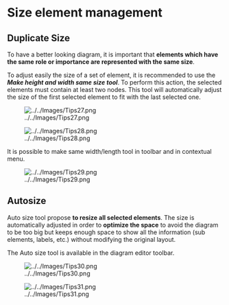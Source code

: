 =Size element management=
==Duplicate Size==

To have a better looking diagram, it is important that '''elements which have the same role or importance are represented with the same size'''. 

To adjust easily the size of a set of element, it is recommended to use the '''''Make height and width same size tool'''''. To perform this action, the selected elements must contain at least two nodes. This tool will automatically adjust the size of the first selected element to fit with the last selected one.

[[Image:../../Images/Tips27.png]]

[[Image:../../Images/Tips28.png]]

It is possible to make same width/length tool in toolbar and in contextual menu.

[[Image:../../Images/Tips29.png]]

==Autosize==

Auto size tool propose '''to resize all selected elements'''. The size is automatically adjusted in order to '''optimize the space''' to avoid the diagram to be too big but keeps enough space to show all the information (sub elements, labels, etc.) without modifying the original layout.

The Auto size tool is available in the diagram editor toolbar.

[[Image:../../Images/Tips30.png]]

[[Image:../../Images/Tips31.png]]
